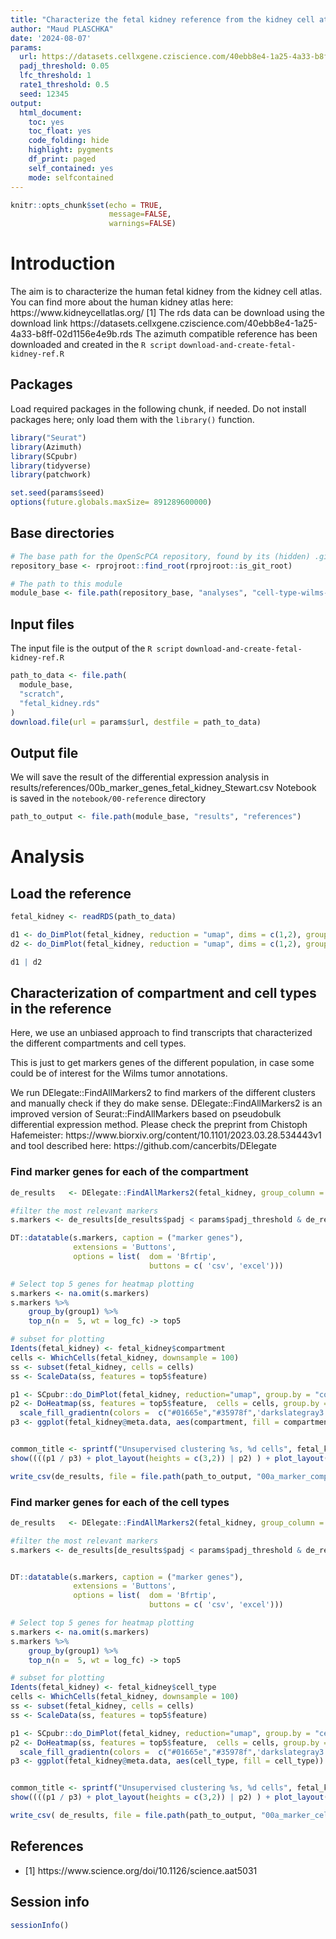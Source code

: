 ```yaml
---
title: "Characterize the fetal kidney reference from the kidney cell atlas"
author: "Maud PLASCHKA"
date: '2024-08-07'
params:
  url: https://datasets.cellxgene.cziscience.com/40ebb8e4-1a25-4a33-b8ff-02d1156e4e9b.rds
  padj_threshold: 0.05
  lfc_threshold: 1
  rate1_threshold: 0.5
  seed: 12345
output: 
  html_document: 
    toc: yes
    toc_float: yes
    code_folding: hide
    highlight: pygments
    df_print: paged
    self_contained: yes
    mode: selfcontained
---
```


```r
knitr::opts_chunk$set(echo = TRUE,
                      message=FALSE,
                      warnings=FALSE)
```


# Introduction

The aim is to characterize the human fetal kidney from the kidney cell atlas.
You can find more about the human kidney atlas here: https://www.kidneycellatlas.org/ [1]
The rds data can be download using the download link https://datasets.cellxgene.cziscience.com/40ebb8e4-1a25-4a33-b8ff-02d1156e4e9b.rds
The azimuth compatible reference has been downloaded and created in the `R script` `download-and-create-fetal-kidney-ref.R`

## Packages

Load required packages in the following chunk, if needed.
Do not install packages here; only load them with the `library()` function.

```r
library("Seurat")
library(Azimuth)
library(SCpubr)
library(tidyverse)
library(patchwork)

set.seed(params$seed)
options(future.globals.maxSize= 891289600000)
```


## Base directories

```r
# The base path for the OpenScPCA repository, found by its (hidden) .git directory
repository_base <- rprojroot::find_root(rprojroot::is_git_root)

# The path to this module
module_base <- file.path(repository_base, "analyses", "cell-type-wilms-tumor-06")

```


## Input files

The input file is the output of the `R script` `download-and-create-fetal-kidney-ref.R`

```r
path_to_data <- file.path(
  module_base,
  "scratch",
  "fetal_kidney.rds"
)
download.file(url = params$url, destfile = path_to_data)
```

## Output file

We will save the result of the differential expression analysis in results/references/00b_marker_genes_fetal_kidney_Stewart.csv
Notebook is saved in the `notebook/00-reference` directory

```r
path_to_output <- file.path(module_base, "results", "references")
```

# Analysis

## Load the reference

```r
fetal_kidney <- readRDS(path_to_data)

d1 <- do_DimPlot(fetal_kidney, reduction = "umap", dims = c(1,2), group.by = "compartment", label = TRUE, repel = TRUE) + NoLegend() 
d2 <- do_DimPlot(fetal_kidney, reduction = "umap", dims = c(1,2), group.by = "cell_type", label = TRUE, repel = TRUE) + NoLegend()

d1 | d2
```

## Characterization of compartment and cell types in the reference

Here, we use an unbiased approach to find transcripts that characterized the different compartments and cell types.

This is just to get markers genes of the different population, in case some could be of interest for the Wilms tumor annotations. 

We run DElegate::FindAllMarkers2 to find markers of the different clusters and manually check if they do make sense. 
DElegate::FindAllMarkers2 is an improved version of Seurat::FindAllMarkers based on pseudobulk differential expression method. 
Please check the preprint from Chistoph Hafemeister: https://www.biorxiv.org/content/10.1101/2023.03.28.534443v1
and tool described here: https://github.com/cancerbits/DElegate 

### Find marker genes for each of the compartment


```r
de_results   <- DElegate::FindAllMarkers2(fetal_kidney, group_column = "compartment",)

#filter the most relevant markers
s.markers <- de_results[de_results$padj < params$padj_threshold & de_results$log_fc > params$lfc_threshold & de_results$rate1 > params$rate1_threshold,]

DT::datatable(s.markers, caption = ("marker genes"), 
              extensions = 'Buttons', 
              options = list(  dom = 'Bfrtip',
                               buttons = c( 'csv', 'excel')))

# Select top 5 genes for heatmap plotting
s.markers <- na.omit(s.markers)
s.markers %>%
    group_by(group1) %>%
    top_n(n =  5, wt = log_fc) -> top5

# subset for plotting
Idents(fetal_kidney) <- fetal_kidney$compartment
cells <- WhichCells(fetal_kidney, downsample = 100)
ss <- subset(fetal_kidney, cells = cells)
ss <- ScaleData(ss, features = top5$feature)

p1 <- SCpubr::do_DimPlot(fetal_kidney, reduction="umap", group.by = "compartment", label = TRUE, repel = TRUE) + ggtitle("compartment")
p2 <- DoHeatmap(ss, features = top5$feature,  cells = cells, group.by = "compartment") + NoLegend() + 
  scale_fill_gradientn(colors =  c("#01665e","#35978f",'darkslategray3', "#f7f7f7", "#fee391","#fec44f","#F9AD03")) 
p3 <- ggplot(fetal_kidney@meta.data, aes(compartment, fill = compartment)) + geom_bar() + NoLegend()


common_title <- sprintf("Unsupervised clustering %s, %d cells", fetal_kidney@meta.data$orig.ident[1], ncol(fetal_kidney))
show((((p1 / p3) + plot_layout(heights = c(3,2)) | p2) ) + plot_layout(widths = c(1, 2)) + plot_layout(heights = c(3,1)) + plot_annotation(title = common_title))

write_csv(de_results, file = file.path(path_to_output, "00a_marker_compartment_fetal_kidney_Stewart.csv"))


```


### Find marker genes for each of the cell types


```r
de_results   <- DElegate::FindAllMarkers2(fetal_kidney, group_column = "cell_type")

#filter the most relevant markers
s.markers <- de_results[de_results$padj < params$padj_threshold & de_results$log_fc > params$lfc_threshold & de_results$rate1 > params$rate1_threshold,]


DT::datatable(s.markers, caption = ("marker genes"), 
              extensions = 'Buttons', 
              options = list(  dom = 'Bfrtip',
                               buttons = c( 'csv', 'excel')))

# Select top 5 genes for heatmap plotting
s.markers <- na.omit(s.markers)
s.markers %>%
    group_by(group1) %>%
    top_n(n =  5, wt = log_fc) -> top5

# subset for plotting
Idents(fetal_kidney) <- fetal_kidney$cell_type
cells <- WhichCells(fetal_kidney, downsample = 100)
ss <- subset(fetal_kidney, cells = cells)
ss <- ScaleData(ss, features = top5$feature)

p1 <- SCpubr::do_DimPlot(fetal_kidney, reduction="umap", group.by = "cell_type", label = TRUE, repel = TRUE) + ggtitle("cell_type") + NoLegend()
p2 <- DoHeatmap(ss, features = top5$feature,  cells = cells, group.by = "cell_type") + NoLegend() + 
  scale_fill_gradientn(colors =  c("#01665e","#35978f",'darkslategray3', "#f7f7f7", "#fee391","#fec44f","#F9AD03")) 
p3 <- ggplot(fetal_kidney@meta.data, aes(cell_type, fill = cell_type)) + geom_bar() + NoLegend() + scale_x_discrete(guide = guide_axis(angle = 90))


common_title <- sprintf("Unsupervised clustering %s, %d cells", fetal_kidney@meta.data$orig.ident[1], ncol(fetal_kidney))
show((((p1 / p3) + plot_layout(heights = c(3,2)) | p2) ) + plot_layout(widths = c(1, 1)) + plot_layout(heights = c(3,1)) + plot_annotation(title = common_title))

write_csv( de_results, file = file.path(path_to_output, "00a_marker_cell-type_fetal_kidney_Stewart.csv"))

```

## References 

- [1] https://www.science.org/doi/10.1126/science.aat5031 

## Session info

```r
sessionInfo()
```

